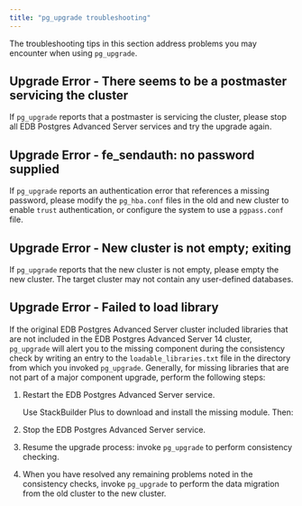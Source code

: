 ```yaml
---
title: "pg_upgrade troubleshooting"
---
```


The troubleshooting tips in this section address problems you may encounter when using `pg_upgrade`.

## Upgrade Error - There seems to be a postmaster servicing the cluster

If `pg_upgrade` reports that a postmaster is servicing the cluster, please stop all EDB Postgres Advanced Server services and try the upgrade again.

## Upgrade Error - fe_sendauth: no password supplied

If `pg_upgrade` reports an authentication error that references a missing password, please modify the `pg_hba.conf` files in the old and new cluster to enable `trust` authentication, or configure the system to use a `pgpass.conf` file.

## Upgrade Error - New cluster is not empty; exiting

If `pg_upgrade` reports that the new cluster is not empty, please empty the new cluster. The target cluster may not contain any user-defined databases.

## Upgrade Error - Failed to load library

If the original EDB Postgres Advanced Server cluster included libraries that are not included in the EDB Postgres Advanced Server 14 cluster, `pg_upgrade` will alert you to the missing component during the consistency check by writing an entry to the `loadable_libraries.txt` file in the directory from which you invoked `pg_upgrade`. Generally, for missing libraries that are not part of a major component upgrade, perform the following steps:

1.  Restart the EDB Postgres Advanced Server service.

    Use StackBuilder Plus to download and install the missing module. Then:

2.  Stop the EDB Postgres Advanced Server service.

3.  Resume the upgrade process: invoke `pg_upgrade` to perform consistency checking.

4.  When you have resolved any remaining problems noted in the consistency checks, invoke `pg_upgrade` to perform the data migration from the old cluster to the new cluster.
